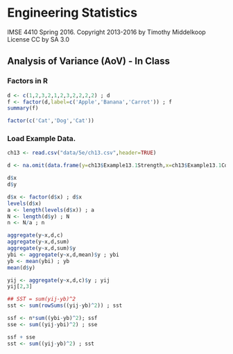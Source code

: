 # Engineering Statistics
IMSE 4410 Spring 2016.  Copyright 2013-2016 by Timothy Middelkoop License CC by SA 3.0

## Analysis of Variance (AoV) - In Class
### Factors in R
```r
d <- c(1,2,3,2,1,2,3,2,2,2,2) ; d
f <- factor(d,label=c('Apple','Banana','Carrot')) ; f
summary(f)

factor(c('Cat','Dog','Cat'))

```


### Load Example Data.
```r
ch13 <- read.csv("data/5e/ch13.csv",header=TRUE)

d <- na.omit(data.frame(y=ch13$Example13.1Strength,x=ch13$Example13.1Concentration))

d$x
d$y

d$x <- factor(d$x) ; d$x
levels(d$x)
a <- length(levels(d$x)) ; a
N <- length(d$y) ; N
n <- N/a ; n

aggregate(y~x,d,c)
aggregate(y~x,d,sum)
aggregate(y~x,d,sum)$y
ybi <- aggregate(y~x,d,mean)$y ; ybi
yb <- mean(ybi) ; yb
mean(d$y)

yij <- aggregate(y~x,d,c)$y ; yij
yij[2,3]

## SST = sum(yij-yb)^2
sst <- sum(rowSums((yij-yb)^2)) ; sst

ssf <- n*sum((ybi-yb)^2); ssf
sse <- sum((yij-ybi)^2) ; sse

ssf + sse
sst <- sum((yij-yb)^2) ; sst


```

